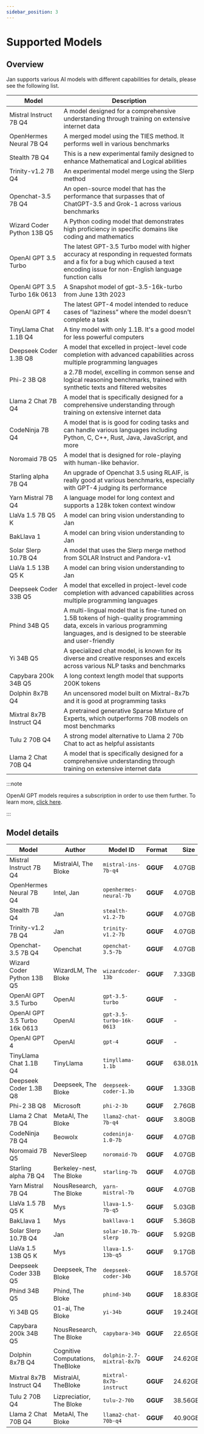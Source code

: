 ```yaml
---
sidebar_position: 3
---
```


# Supported Models

## Overview

Jan supports various AI models with different capabilities for details, please see the following list.

| Model | Description |
| ----- | ----------- |
| Mistral Instruct 7B Q4 | A model designed for a comprehensive understanding through training on extensive internet data |
| OpenHermes Neural 7B Q4 | A merged model using the TIES method. It performs well in various benchmarks |
| Stealth 7B Q4 | This is a new experimental family designed to enhance Mathematical and Logical abilities |
| Trinity-v1.2 7B Q4 | An experimental model merge using the Slerp method |
| Openchat-3.5 7B Q4 | An open-source model that has the performance that surpasses that of ChatGPT-3.5 and Grok-1 across various benchmarks |
| Wizard Coder Python 13B Q5 | A Python coding model that demonstrates high proficiency in specific domains like coding and mathematics |
| OpenAI GPT 3.5 Turbo | The latest GPT-3.5 Turbo model with higher accuracy at responding in requested formats and a fix for a bug which caused a text encoding issue for non-English language function calls |
| OpenAI GPT 3.5 Turbo 16k 0613 | A Snapshot model of gpt-3.5-16k-turbo from June 13th 2023 |
| OpenAI GPT 4 | The latest GPT-4 model intended to reduce cases of “laziness” where the model doesn't complete a task |
| TinyLlama Chat 1.1B Q4 | A tiny model with only 1.1B. It's a good model for less powerful computers |
| Deepseek Coder 1.3B Q8 | A model that excelled in project-level code completion with advanced capabilities across multiple programming languages |
| Phi-2 3B Q8 | a 2.7B model, excelling in common sense and logical reasoning benchmarks, trained with synthetic texts and filtered websites |
| Llama 2 Chat 7B Q4 | A model that is specifically designed for a comprehensive understanding through training on extensive internet data |
| CodeNinja 7B Q4 | A model that is is good for coding tasks and can handle various languages including Python, C, C++, Rust, Java, JavaScript, and more |
| Noromaid 7B Q5 | A model that is designed for role-playing with human-like behavior. |
| Starling alpha 7B Q4 | An upgrade of Openchat 3.5 using RLAIF, is really good at various benchmarks, especially with GPT-4 judging its performance |
| Yarn Mistral 7B Q4 | A language model for long context and supports a 128k token context window |
| LlaVa 1.5 7B Q5 K | A model can bring vision understanding to Jan |
| BakLlava 1 | A model can bring vision understanding to Jan |
| Solar Slerp 10.7B Q4 | A model that uses the Slerp merge method from SOLAR Instruct and Pandora-v1 |
| LlaVa 1.5 13B Q5 K | A model can bring vision understanding to Jan |
| Deepseek Coder 33B Q5 | A model that excelled in project-level code completion with advanced capabilities across multiple programming languages |
| Phind 34B Q5 | A multi-lingual model that is fine-tuned on 1.5B tokens of high-quality programming data, excels in various programming languages, and is designed to be steerable and user-friendly |
| Yi 34B Q5 | A specialized chat model, is known for its diverse and creative responses and excels across various NLP tasks and benchmarks |
| Capybara 200k 34B Q5 | A long context length model that supports 200K tokens |
| Dolphin 8x7B Q4 | An uncensored model built on Mixtral-8x7b and it is good at programming tasks |
| Mixtral 8x7B Instruct Q4 | A pretrained generative Sparse Mixture of Experts, which outperforms 70B models on most benchmarks |
| Tulu 2 70B Q4 | A strong model alternative to Llama 2 70b Chat to act as helpful assistants |
| Llama 2 Chat 70B Q4 |  A model that is specifically designed for a comprehensive understanding through training on extensive internet data |

:::note

OpenAI GPT models requires a subscription in order to use them further. To learn more, [click here](https://openai.com/pricing).

:::

## Model details

| Model | Author | Model ID | Format | Size |
| ----- | ------ | -------- | ------ | ---- |
| Mistral Instruct 7B Q4 | MistralAI, The Bloke | `mistral-ins-7b-q4` | **GGUF** | 4.07GB |
| OpenHermes Neural 7B Q4 | Intel, Jan | `openhermes-neural-7b` | **GGUF** | 4.07GB |
| Stealth 7B Q4 | Jan | `stealth-v1.2-7b` | **GGUF** | 4.07GB |
| Trinity-v1.2 7B Q4 | Jan | `trinity-v1.2-7b` | **GGUF** | 4.07GB |
| Openchat-3.5 7B Q4 | Openchat | `openchat-3.5-7b` | **GGUF** | 4.07GB |
| Wizard Coder Python 13B Q5 | WizardLM, The Bloke | `wizardcoder-13b` | **GGUF** | 7.33GB | - |
| OpenAI GPT 3.5 Turbo | OpenAI | `gpt-3.5-turbo` | **GGUF** | - |
| OpenAI GPT 3.5 Turbo 16k 0613 | OpenAI | `gpt-3.5-turbo-16k-0613` | **GGUF** | - |
| OpenAI GPT 4 | OpenAI | `gpt-4` | **GGUF** | - |
| TinyLlama Chat 1.1B Q4 | TinyLlama | `tinyllama-1.1b` | **GGUF** | 638.01MB |
| Deepseek Coder 1.3B Q8 | Deepseek, The Bloke | `deepseek-coder-1.3b` | **GGUF** | 1.33GB |
| Phi-2 3B Q8 | Microsoft | `phi-2-3b` | **GGUF** | 2.76GB |
| Llama 2 Chat 7B Q4 | MetaAI, The Bloke | `llama2-chat-7b-q4` | **GGUF** | 3.80GB |
| CodeNinja 7B Q4 | Beowolx | `codeninja-1.0-7b` | **GGUF** | 4.07GB |
| Noromaid 7B Q5 | NeverSleep | `noromaid-7b` | **GGUF** | 4.07GB |
| Starling alpha 7B Q4 | Berkeley-nest, The Bloke | `starling-7b` | **GGUF** | 4.07GB |
| Yarn Mistral 7B Q4 | NousResearch, The Bloke | `yarn-mistral-7b` | **GGUF** | 4.07GB |
| LlaVa 1.5 7B Q5 K | Mys | `llava-1.5-7b-q5` | **GGUF** | 5.03GB |
| BakLlava 1 | Mys | `bakllava-1` | **GGUF** | 5.36GB |
| Solar Slerp 10.7B Q4 | Jan | `solar-10.7b-slerp` | **GGUF** | 5.92GB |
| LlaVa 1.5 13B Q5 K | Mys | `llava-1.5-13b-q5` | **GGUF** | 9.17GB |
| Deepseek Coder 33B Q5 | Deepseek, The Bloke | `deepseek-coder-34b` | **GGUF** | 18.57GB |
| Phind 34B Q5 | Phind, The Bloke | `phind-34b` | **GGUF** | 18.83GB |
| Yi 34B Q5 | 01-ai, The Bloke | `yi-34b` | **GGUF** | 19.24GB |
| Capybara 200k 34B Q5 | NousResearch, The Bloke | `capybara-34b` | **GGUF** | 22.65GB |
| Dolphin 8x7B Q4 | Cognitive Computations, TheBloke | `dolphin-2.7-mixtral-8x7b` | **GGUF** | 24.62GB |
| Mixtral 8x7B Instruct Q4 | MistralAI, TheBloke | `mixtral-8x7b-instruct` | **GGUF** | 24.62GB |
| Tulu 2 70B Q4 | Lizpreciatior, The Bloke | `tulu-2-70b` | **GGUF** | 38.56GB |
| Llama 2 Chat 70B Q4 | MetaAI, The Bloke | `llama2-chat-70b-q4` | **GGUF** | 40.90GB |